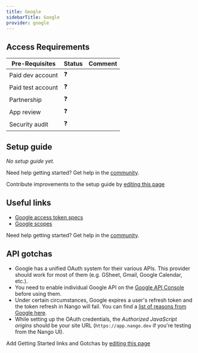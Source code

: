 ```yaml
---
title: Google
sidebarTitle: Google
provider: google
---
```



<Overview />
<PreBuiltTooling provider={providers[pageMetadata.provider]} />
<PreBuiltUseCases />

## Access Requirements
| Pre-Requisites | Status | Comment|
| - | - | - |
| Paid dev account | ❓ |  |
| Paid test account | ❓ |  |
| Partnership | ❓ | |
| App review | ❓ |  |
| Security audit | ❓ | |


## Setup guide

_No setup guide yet._

<Tip>Need help getting started? Get help in the [community](https://nango.dev/slack).</Tip>

<Note>Contribute improvements to the setup guide by [editing this page](https://github.com/nangohq/nango/tree/master/docs-v2/integrations/all/insightly.mdx)</Note>


## Useful links

-   [Google access token specs](https://cloud.google.com/iam/docs/reference/sts/rest/v1/TopLevel/token#response-body)
-   [Google scopes](https://developers.google.com/identity/protocols/oauth2/scopes)

<Tip>Need help getting started? Get help in the [community](https://nango.dev/slack).</Tip>

## API gotchas

-   Google has a unified OAuth system for their various APIs. This provider should work for most of them (e.g. GSheet, Gmail, Google Calendar, etc.).
-   You need to enable individual Google API on the [Google API Console](https://console.cloud.google.com/apis/dashboard) before using them.
-   Under certain circumstances, Google expires a user's refresh token and the token refresh in Nango will fail. You can find a [list of reasons from Google here](https://developers.google.com/identity/protocols/oauth2#expiration).
-   While setting up the OAuth credentials, the _Authorized JavaScript origins_ should be your site URL (`https://app.nango.dev` if you're testing from the Nango UI).

<Note>Add Getting Started links and Gotchas by [editing this page](https://github.com/nangohq/nango/tree/master/docs-v2/integrations/all/google.mdx)</Note>
